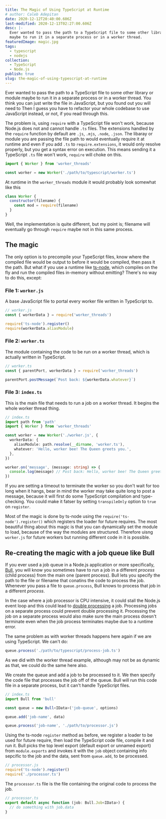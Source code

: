 ```yaml
---
title: The Magic of Using TypeScript at Runtime
# author: Caleb Adepitan
date: 2020-12-12T20:40:00.606Z
last-modified: 2020-12-13T02:27:00.606Z
desc: |-
  Ever wanted to pass the path to a TypeScript file to some other library or module
  maybe to run it in a separate process or in a worker thread.
featuredImage: magic.jpg
tags:
  - typescript
  - nodejs
collection:
  - TypeScript
  - Node.js
publish: true
slug: the-magic-of-using-typescript-at-runtime
---
```


Ever wanted to pass the path to a TypeScript file to some other library or module
maybe to run it in a separate process or in a worker thread.
You think you can just write the file in JavaScript, but you found out you will need to
Then I guess you have to refactor your whole codebase to use JavaScript instead,
or not, if you read through this.

The problem is, using `require` with a TypeScript file won't work, because Node.js does not and cannot handle `.ts` files. The extensions handled by the `require` function by default are `.js`, `.mjs`, `.node`, `.json`. The libaray or module you are passing the file path to would eventually require it at runtime and even if you add `.ts` to `require.extensions`, it would only resolve properly, but you get a syntax error on execution. This means sending it a TypeScript `.ts` file won't work, `require` will choke on this.

```ts
import { Worker } from 'worker_threads'

const worker = new Worker('./path/to/typescript/worker.ts')
```

At runtime in the `worker_threads` module it would probably look somewhat like this

```js
class Worker {
  constructor(filename) {
    const mod = require(filename)
  }
}
```

<Callout type="info">
  Well, the implementation is quite different, but my point is; filename will
  eventually go through <code>require</code> maybe not in this same process.
</Callout>

## The magic

The only option is to precompile your TypeScript files, know where the compiled file would be output to before it would be compiled, then pass it the path. But what if you use a runtime like [ts-node](https://www.npmjs.com/package/ts-node), which compiles on the fly and run the compiled files in-memory without emitting? There's no way to do this, except:

### File 1: `worker.js`

A base JavaScript file to portal every worker file written in TypeScript to.

```js
// worker.js
const { workerData } = require('worker_threads')

require('ts-node').register()
require(workerData.aliasModule)
```

### File 2: `worker.ts`

The module containing the code to be run on a worker thread, which is actually written in TypeScript.

```ts
// worker.ts
const { parentPort, workerData } = require('worker_threads')

parentPort.postMessage(`Post back: ${workerData.whatever}`)
```

### File 3: `index.ts`

This is the main file that needs to run a job on a worker thread. It begins the whole worker thread thing.

```ts
// index.ts
import path from 'path'
import { Worker } from 'worker_threads'

const worker = new Worker('./worker.js', {
  workerData: {
    aliasModule: path.resolve(__dirname, 'worker.ts'),
    whatever: 'Hello, worker bee! The Queen greets you.',
  },
})

worker.on('message', (message: string) => {
  console.log(message) // Post back: Hello, worker bee! The Queen greets you.
})
```

<Callout type="warn">
  If you are setting a timeout to terminate the worker so you don't wait for too
  long when it hangs, bear in mind the worker may take quite long to post a
  message, because it will first do some TypeScript compilation and
  type-checking. You could make it fatser by setting <code>transpileOnly</code>
  option to <code>true</code> on <code>register</code>.
</Callout>

Most of the magic is done by ts-node using the `require('ts-node').register()` which registers the loader for future requires. The most beautiful thing about this magic is that you can dynamically set the module to load, because of the way the modules are structured. Therefore uisng `worker.js` for future workers but running different code in it is possible.

## Re-creating the magic with a job queue like Bull

If you ever used a job queue in a Node.js application or more specifically, [Bull](https://www.npmjs.com/package/bull), you will know you sometimes have to run a job in a different _process_ (child process) from the main one (parent process). Bull lets you specify the path to the file or filename that conatins the code to process the job. Whenever you pass a file to `queue.process`, Bull knows to process that job in a different _process_.

In the case where a job processor is CPU intensive, it could stall the Node.js event loop and this could lead to [double processing](https://github.com/OptimalBits/bull#important-notes) a job. Processing jobs on a separate process could prevent double processing it. Processing the job on a separate process would also make sure the main process doesn't terminate even when the job process terminates maybe due to a runtime error.

The same problem as with worker threads happens here again if we are using TypeScript. We can't do:

```js
queue.process('./path/to/typescript/process-job.ts')
```

As we did with the worker thread example, although may not be as dynamic as that, we could do the same here also.

We create the queue and add a job to be processed to it. We then specify the code file that processes the job off of the queue.
Bull will run this code file in a separate process, but it can't handle TypeScript files.

```ts
// index.ts
import Bull from 'bull'

const queue = new Bull<IData>('job-queue', options)

queue.add('job-name', data)

queue.process('job-name', './path/to/processor.js')
```

Using the ts-node `register` method as before, we register a loader to be used for future require, then load the TypeScript code file, compile it and run it. Bull picks the top level export (default export or unnamed export) from `module.exports` and invokes it with the `job` object containing info sepcific to the job and the data, sent from `queue.add`, to be processed.

```js
// processor.js
require('ts-node').register()
require('./processor.ts')
```

The `processor.ts` file is the file containing the original code to process the job.

```ts
// processor.ts
export default async function (job: Bull.Job<IData>) {
  // do something with job.data
}
```
